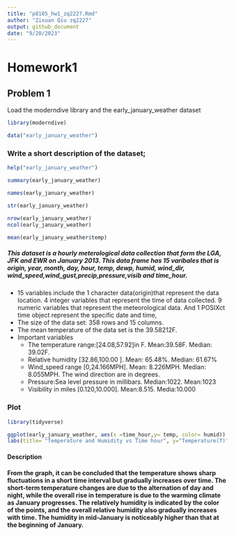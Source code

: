 ```yaml
---
title: "p8105_hw1_zq2227.Rmd"
author: "Zixuan Qiu zq2227"
output: github_document
date: "9/20/2023"
---
```

# Homework1

## Problem 1
Load the moderndive library and the early_january_weather dataset
```r
library(moderndive)
```

```r
data("early_january_weather")
```


### Write a short description of the dataset;
```r
help("early_january_weather")
```

```r
summary(early_january_weather)

names(early_january_weather)

str(early_january_weather)

```
```r
nrow(early_january_weather)
ncol(early_january_weather)
```
```r
mean(early_january_weather$temp)
```
##### This dataset is a hourly meterological data collection that form the  LGA, JFK and EWR on January 2013. This data frame has 15 varibales that is origin, year, month, day, hour, temp, dewp, humid, wind_dir, wind_speed,wind_gust,precip,pressure,visib and time_hour.
 * 15 variables include the 1 character data(origin)that represent the data location. 4 integer variables that represent the time of data collected. 9 numeric variables that represent the meteorological data. And 1 POSIXct time object represent  the specific date and time,  
 * The size of the data set: 358 rows and 15 columns.
 * The mean temperature of the data set is the 39.58212F.
 * Important variables
   * The temperature range:[24.08,57.92]in F. Mean:39.58F. Median: 39.02F.
   * Relative humidity [32.86,100.00 ].  Mean: 65.48%. Median: 61.67%
   * Wind_speed range [0,24.166MPH]. Mean: 8.226MPH. Median: 8.055MPH.  The wind direction are in degrees.
   * Pressure:Sea level pressure in millibars. Median:1022. Mean:1023
   * Visibility in miles [0.120,10.000].  Mean:8.515. Media:10.000  


### Plot 
```r
library(tidyverse)
```
```r
ggplot(early_january_weather, aes(x =time_hour,y= temp, color= humid)) + geom_point(size=3) +
labs(title= "Temperature and Humidity vs Time hour", y="Temperature(T)", x="Time")
```

#### Description
#### From the graph, it can be concluded that the temperature shows sharp fluctuations in a short  time interval but gradually increases over time. The short-term temperature changes are due to the alternation of day and night, while the overall rise in temperature is due to the warming climate as January progresses. The  relatively humidity is indicated by the color of the points, and the overall relative humidity also gradually increases with time. The humidity in mid-January is noticeably higher than that at the beginning of January.



